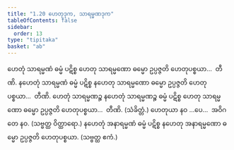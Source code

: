 ```yaml
---
title: "1.20 ဟေတုဒုက, သာရမ္မဏဒုက"
tableOfContents: false
sidebar:
  order: 13
type: "tipitaka"
basket: "ab"
---
```



<DynamicBreadcrumb />

<Division number="44">

<Paragraph number="127">
ဟေတုံ သာရမ္မဏံ ဓမ္မံ ပဋိစ္စ ဟေတု သာရမ္မဏော ဓမ္မော ဥပ္ပဇ္ဇတိ ဟေတုပစ္စယာ…  တီဏိ.
</Paragraph>

<Paragraph number="128">
နဟေတုံ သာရမ္မဏံ ဓမ္မံ ပဋိစ္စ နဟေတု သာရမ္မဏော ဓမ္မော ဥပ္ပဇ္ဇတိ ဟေတုပစ္စယာ…  တီဏိ.
</Paragraph>

<Paragraph number="129">
ဟေတုံ သာရမ္မဏဉ္စ နဟေတုံ သာရမ္မဏဉ္စ ဓမ္မံ ပဋိစ္စ ဟေတု သာရမ္မဏော ဓမ္မော ဥပ္ပဇ္ဇတိ ဟေတုပစ္စယာ…  တီဏိ. (သံခိတ္တံ.)
</Paragraph>

<Paragraph number="130">
ဟေတုယာ နဝ …ပေ…  အဝိဂတေ နဝ. (သဗ္ဗတ္ထ ဝိတ္ထာရော.)
</Paragraph>

<Paragraph number="131">
နဟေတုံ အနာရမ္မဏံ ဓမ္မံ ပဋိစ္စ နဟေတု အနာရမ္မဏော ဓမ္မော ဥပ္ပဇ္ဇတိ ဟေတုပစ္စယာ. (သဗ္ဗတ္ထ ဧကံ.)
</Paragraph>
</Division>